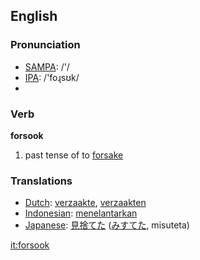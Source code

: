 ==English==

=== Pronunciation ===
*[[w:SAMPA|SAMPA]]: /'/
*[[w:IPA|IPA]]: /'foɻsʊk/
*{{audio|en-us-forsook.ogg|Audio (US)}}

=== Verb ===

'''forsook'''

# past tense of to [[forsake]]

=== Translations ===
*[[Dutch]]: [[verzaakte]], [[verzaakten]]
*[[Indonesian]]: [[telantar|menelantarkan]]
*[[Japanese]]: [[見捨てた]] ([[みすてた]], misuteta)

[[it:forsook]]